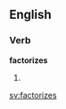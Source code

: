
==English==

===Verb===
'''factorizes'''

# {{third-person singular of|[[factorize]]}}

[[sv:factorizes]]